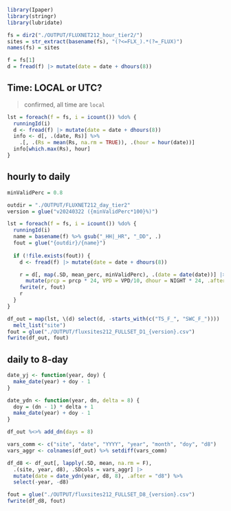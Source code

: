 ```r
library(Ipaper)
library(stringr)
library(lubridate)

fs = dir2("./OUTPUT/FLUXNET212_hour_tier2/")
sites = str_extract(basename(fs), "(?<=FLX_).*(?=_FLUX)")
names(fs) = sites

f = fs[1]
d = fread(f) |> mutate(date = date + dhours(8))
```

## Time: LOCAL or UTC?

> confirmed, all time are `local`
```r
lst = foreach(f = fs, i = icount()) %do% {
  runningId(i)
  d <- fread(f) |> mutate(date = date + dhours(8))
  info <- d[, .(date, Rs)] %>%
    .[, .(Rs = mean(Rs, na.rm = TRUE)), .(hour = hour(date))]
  info[which.max(Rs), hour]
}
```

## hourly to daily

```r
minValidPerc = 0.8

outdir = "./OUTPUT/FLUXNET212_day_tier2"
version = glue("v20240322 ({minValidPerc*100}%)")

lst = foreach(f = fs, i = icount()) %do% {
  runningId(i)
  name = basename(f) %>% gsub("_HH|_HR", "_DD", .)
  fout = glue("{outdir}/{name}")
  
  if (!file.exists(fout)) {
    d <- fread(f) |> mutate(date = date + dhours(8))

    r = d[, map(.SD, mean_perc, minValidPerc), .(date = date(date))] |> 
      mutate(prcp = prcp * 24, VPD = VPD/10, dhour = NIGHT * 24, .after = "NIGHT")
    fwrite(r, fout)
    r
  }
}

df_out = map(lst, \(d) select(d, -starts_with(c("TS_F_", "SWC_F_")))) |> 
  melt_list("site")
fout = glue("./OUTPUT/fluxsites212_FULLSET_D1_{version}.csv")
fwrite(df_out, fout)
```

## daily to 8-day

```r
date_yj <- function(year, doy) {
  make_date(year) + doy - 1
}

date_ydn <- function(year, dn, delta = 8) {
  doy = (dn - 1) * delta + 1
  make_date(year) + doy - 1
}
```

```r
df_out %<>% add_dn(days = 8)

vars_comm <- c("site", "date", "YYYY", "year", "month", "doy", "d8")
vars_aggr <- colnames(df_out) %>% setdiff(vars_comm)

df_d8 <- df_out[, lapply(.SD, mean, na.rm = F), 
  .(site, year, d8), .SDcols = vars_aggr] |> 
  mutate(date = date_ydn(year, d8, 8), .after = "d8") %>%
  select(-year, -d8)

fout = glue("./OUTPUT/fluxsites212_FULLSET_D8_{version}.csv")
fwrite(df_d8, fout)
```

